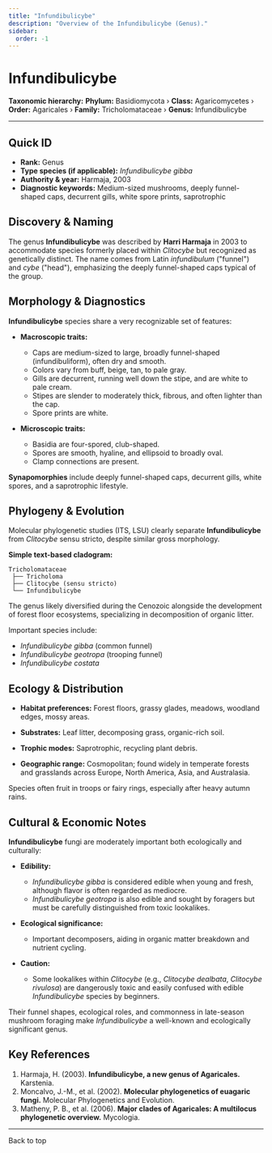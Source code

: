 ```yaml
---
title: "Infundibulicybe"
description: "Overview of the Infundibulicybe (Genus)."
sidebar:
  order: -1
---
```



# Infundibulicybe <Badge variant="note" text="Genus" />

**Taxonomic hierarchy:** **Phylum:** Basidiomycota › **Class:** Agaricomycetes › **Order:** Agaricales › **Family:** Tricholomataceae › **Genus:** Infundibulicybe

---

## Quick ID
* **Rank:** Genus  
* **Type species (if applicable):** _Infundibulicybe gibba_  
* **Authority & year:** Harmaja, 2003  
* **Diagnostic keywords:** Medium-sized mushrooms, deeply funnel-shaped caps, decurrent gills, white spore prints, saprotrophic  

## Discovery & Naming
The genus **Infundibulicybe** was described by **Harri Harmaja** in 2003 to accommodate species formerly placed within _Clitocybe_ but recognized as genetically distinct. The name comes from Latin _infundibulum_ ("funnel") and _cybe_ ("head"), emphasizing the deeply funnel-shaped caps typical of the group.

## Morphology & Diagnostics
**Infundibulicybe** species share a very recognizable set of features:

- **Macroscopic traits:**
  - Caps are medium-sized to large, broadly funnel-shaped (infundibuliform), often dry and smooth.
  - Colors vary from buff, beige, tan, to pale gray.
  - Gills are decurrent, running well down the stipe, and are white to pale cream.
  - Stipes are slender to moderately thick, fibrous, and often lighter than the cap.
  - Spore prints are white.

- **Microscopic traits:**
  - Basidia are four-spored, club-shaped.
  - Spores are smooth, hyaline, and ellipsoid to broadly oval.
  - Clamp connections are present.

**Synapomorphies** include deeply funnel-shaped caps, decurrent gills, white spores, and a saprotrophic lifestyle.

## Phylogeny & Evolution
Molecular phylogenetic studies (ITS, LSU) clearly separate **Infundibulicybe** from _Clitocybe_ sensu stricto, despite similar gross morphology.

**Simple text-based cladogram:**
```
Tricholomataceae
 ├── Tricholoma
 ├── Clitocybe (sensu stricto)
 └── Infundibulicybe
```
The genus likely diversified during the Cenozoic alongside the development of forest floor ecosystems, specializing in decomposition of organic litter.

Important species include:

- _Infundibulicybe gibba_ (common funnel)
- _Infundibulicybe geotropa_ (trooping funnel)
- _Infundibulicybe costata_

## Ecology & Distribution
- **Habitat preferences:** Forest floors, grassy glades, meadows, woodland edges, mossy areas.
- **Substrates:** Leaf litter, decomposing grass, organic-rich soil.
- **Trophic modes:** Saprotrophic, recycling plant debris.

- **Geographic range:** Cosmopolitan; found widely in temperate forests and grasslands across Europe, North America, Asia, and Australasia.

Species often fruit in troops or fairy rings, especially after heavy autumn rains.

## Cultural & Economic Notes
**Infundibulicybe** fungi are moderately important both ecologically and culturally:

- **Edibility:**
  - _Infundibulicybe gibba_ is considered edible when young and fresh, although flavor is often regarded as mediocre.
  - _Infundibulicybe geotropa_ is also edible and sought by foragers but must be carefully distinguished from toxic lookalikes.

- **Ecological significance:**
  - Important decomposers, aiding in organic matter breakdown and nutrient cycling.

- **Caution:**
  - Some lookalikes within _Clitocybe_ (e.g., _Clitocybe dealbata_, _Clitocybe rivulosa_) are dangerously toxic and easily confused with edible _Infundibulicybe_ species by beginners.

Their funnel shapes, ecological roles, and commonness in late-season mushroom foraging make _Infundibulicybe_ a well-known and ecologically significant genus.

## Key References
1. Harmaja, H. (2003). **Infundibulicybe, a new genus of Agaricales.** Karstenia.  
2. Moncalvo, J.-M., et al. (2002). **Molecular phylogenetics of euagaric fungi.** Molecular Phylogenetics and Evolution.  
3. Matheny, P. B., et al. (2006). **Major clades of Agaricales: A multilocus phylogenetic overview.** Mycologia.  

---

<LinkButton href="#top" variant="minimal" icon="arrow-up">
  Back to top
</LinkButton>
